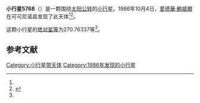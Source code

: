 {{Infobox planet
| bgcolour = #FFFFC0
| name = 5768 Pittich
| symbol = 
| image = 
| caption = 
| discovery = yes
| discovery_ref = 
| discoverer = [[愛德華·鮑威爾|愛德華·鮑威爾]]
| discovery_site = [[可可尼诺县|可可尼诺县]] 
| discovered = 1986年10月4日
| designations = yes
| mp_name = 
| named_after = 
| alt_names = 1986 TN1/ 1979 XK1 / 1986 TT17
| mp_category = [[主带小行星|主带小行星]]
| orbit_ref = <ref name="a">[http://ssd.jpl.nasa.gov/sbdb.cgi?sstr=5768 5768 Pittich] {{Wayback|url=http://ssd.jpl.nasa.gov/sbdb.cgi?sstr=5768 |date=20140902010419 }}，小行星數據庫瀏覽器（JPL Small-Body Database Browser）－[[美国国家航空航天局|美国国家航空航天局]]喷气推进实验室</ref>
| epoch = 2456400.5 (2013年4月18日更新)
| aphelion = {{convert|2.5417304|AU|km|3|abbr=on|lk=out}}
| perihelion = {{convert|2.2049816|AU|km|3|abbr=on}}
| semimajor = {{convert|2.3733560|AU|km|3|abbr=on}}
| eccentricity = 0.0709436
| period = 1335.496491 [[日|日]]<br />3.66[[儒略年|儒略年]]
| avg_speed = 
| inclination = 11.91937
| asc_node = 235.57977
| mean_anomaly = 
| arg_peri = 270.76337
| satellites = 
| physical_characteristics = yes
| dimensions = 
| mass = 
| density = 
| surface_grav = 
| escape_velocity = 
| sidereal_day = 
| axial_tilt = 
| pole_ecliptic_lat = 
| pole_ecliptic_lon = 
| albedo = 
| temperatures= 
| temp_name1 = 
| mean_temp_1 = 
| max_temp_1 = 
| temp_name2 = 
| max_temp_2 = 
| spectral_type = 
| abs_magnitude = 270.76337
}}

'''小行星5768'''（{{lang-en|5768 Pittich}}）是一颗围绕[[太阳|太阳]][[公转|公转]]的[[小行星|小行星]]。1986年10月4日，[[愛德華·鮑威爾|愛德華·鮑威爾]]在可可尼诺县发现了此天体<ref name="a" /><ref>{{cite news|title=小行星列表|url=http://cfa-www.harvard.edu/iau/lists/NumberedMPs.txt|accessdate=2013-07-08|newspaper=哈佛大学|archive-date=2008-05-17|archive-url=https://web.archive.org/web/20080517010638/http://cfa-www.harvard.edu/iau/lists/NumberedMPs.txt|dead-url=no}}</ref>。

这颗小行星的[[绝对星等|绝对星等]]为270.76337等<ref name="a" />。

==参考文献==
{{reflist}}
{{Minor Planet Number|[[小行星5767|小行星5767]]|[[小行星5769|小行星5769]]}}

{{小天体}}

[[Category:小行星带天体|Category:小行星带天体]]
[[Category:1986年发现的小行星|Category:1986年发现的小行星]]

{{asteroid-stub}}